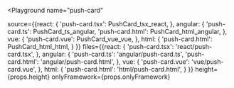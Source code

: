 

<Playground
  name="push-card"
  
  source={{react: {
             'push-card.tsx': PushCard_tsx_react,
           },
           angular: {
             'push-card.ts': PushCard_ts_angular,
             'push-card.html': PushCard_html_angular,
           },
           vue: {
             'push-card.vue': PushCard_vue_vue,
           },
           html: {
             'push-card.html': PushCard_html_html,
           }
}}
  files={{react: {
            'push-card.tsx': 'react/push-card.tsx',
          },
          angular: {
            'push-card.ts': 'angular/push-card.ts',
            'push-card.html': 'angular/push-card.html',
          },
          vue: {
            'push-card.vue': 'vue/push-card.vue',
          },
          html: {
            'push-card.html': 'html/push-card.html',
          }
}}
  height={props.height}
  onlyFramework={props.onlyFramework}
></Playground>
